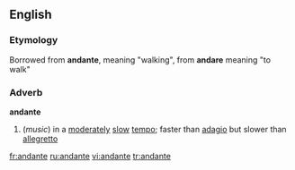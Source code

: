 ==English==
===Etymology===
Borrowed from {{It.}} '''andante''', meaning "walking", from '''andare''' meaning "to walk"

===Adverb===
'''andante'''
#(''music'') in a [[moderate]]ly [[slow]] [[tempo]]; faster than [[adagio]] but slower than [[allegretto]]

[[fr:andante]]
[[ru:andante]]
[[vi:andante]]
[[tr:andante]]